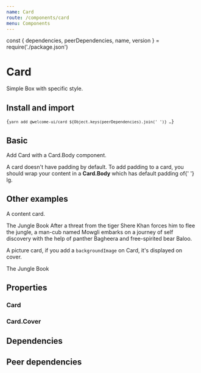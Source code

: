 ```yaml
---
name: Card
route: /components/card
menu: Components
---
```


const { dependencies, peerDependencies, name, version } = require('./package.json')

# Card

<TagVersion version={version} name={name} />

Simple Box with specific style.

## Install and import

<Code language="bash">{`
  yarn add @welcome-ui/card ${Object.keys(peerDependencies).join(' ')}
  …
`}</Code>

## Basic

Add Card with a Card.Body component.

<Playground>
  <Card maxWidth={400} lineHeight="2">
    <Card.Body>
      A card doesn't have padding by default. To add padding to a card, you should wrap your content
      in a <strong>Card.Body</strong> which has default <InlineCode>padding</InlineCode> of{' '}
      <InlineCode>lg</InlineCode>.
    </Card.Body>
  </Card>
</Playground>

## Other examples

A content card.

<Playground>
  <Card maxWidth={400}>
    <Card.Cover src="https://m.media-amazon.com/images/M/MV5BMzE0NzgyODIxN15BMl5BanBnXkFtZTgwNDU0NjU5NzE@._V1_SX1777_CR0,0,1777,994_AL_.jpg" />
    <Card.Body>
      <Text as="h4" fontWeight="bold" mt={0} mb="lg" color="primary.500">
        The Jungle Book
      </Text>
      After a threat from the tiger Shere Khan forces him to flee the jungle, a man-cub named Mowgli
      embarks on a journey of self discovery with the help of panther Bagheera and free-spirited bear
      Baloo.
    </Card.Body>
  </Card>
</Playground>

A picture card, if you add a `backgroundImage` on Card, it's displayed on cover.

<Playground>
  <Card
    maxWidth={400}
    height={200}
    backgroundImage="url('https://m.media-amazon.com/images/M/MV5BMzE0NzgyODIxN15BMl5BanBnXkFtZTgwNDU0NjU5NzE@._V1_SX1777_CR0,0,1777,994_AL_.jpg')"
    display="flex"
    alignItems="flex-end"
  >
    <Box
      padding="xl"
      width={1}
      background="linear-gradient(0deg, rgba(0,0, 0, 0.7) 0%, rgba(0,0,0,0) 100%)"
    >
      <Text as="h4" fontWeight="bold" m={0} color="light.900">
        The Jungle Book
      </Text>
    </Box>
  </Card>
</Playground>

## Properties

### Card

<Props of={Card} />

### Card.Cover

<Props of={Cover} />

## Dependencies

<Dependencies dependencies={dependencies} />

## Peer dependencies

<Dependencies dependencies={peerDependencies} />
